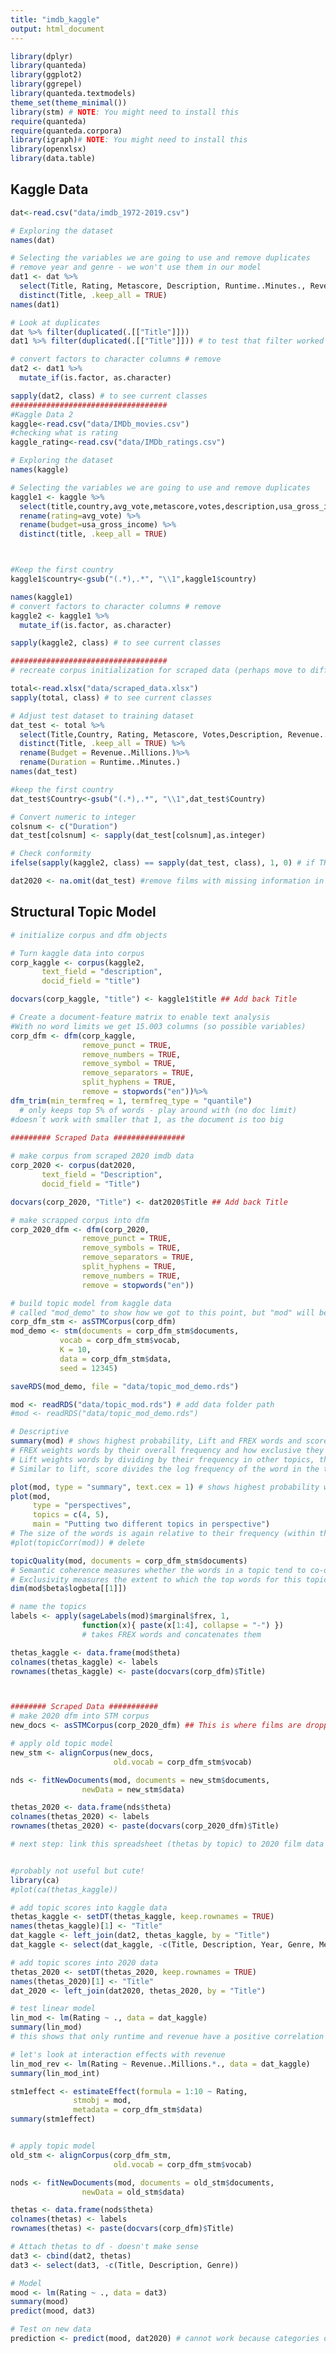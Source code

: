 ```yaml
---
title: "imdb_kaggle"
output: html_document
---
```


```r
library(dplyr)
library(quanteda)
library(ggplot2)
library(ggrepel)
library(quanteda.textmodels)
theme_set(theme_minimal())
library(stm) # NOTE: You might need to install this
require(quanteda)
require(quanteda.corpora)
library(igraph)# NOTE: You might need to install this
library(openxlsx)
library(data.table)

```

## Kaggle Data

```r
dat<-read.csv("data/imdb_1972-2019.csv")

# Exploring the dataset
names(dat)

# Selecting the variables we are going to use and remove duplicates
# remove year and genre - we won't use them in our model
dat1 <- dat %>% 
  select(Title, Rating, Metascore, Description, Runtime..Minutes., Revenue..Millions.) %>% 
  distinct(Title, .keep_all = TRUE)
names(dat1)

# Look at duplicates 
dat %>% filter(duplicated(.[["Title"]]))
dat1 %>% filter(duplicated(.[["Title"]])) # to test that filter worked

# convert factors to character columns # remove 
dat2 <- dat1 %>%
  mutate_if(is.factor, as.character)

sapply(dat2, class) # to see current classes
###################################
#Kaggle Data 2
kaggle<-read.csv("data/IMDb_movies.csv")
#checking what is rating
kaggle_rating<-read.csv("data/IMDb_ratings.csv")

# Exploring the dataset
names(kaggle)

# Selecting the variables we are going to use and remove duplicates
kaggle1 <- kaggle %>%
  select(title,country,avg_vote,metascore,votes,description,usa_gross_income,duration) %>% 
  rename(rating=avg_vote) %>%
  rename(budget=usa_gross_income) %>%
  distinct(title, .keep_all = TRUE)



#Keep the first country
kaggle1$country<-gsub("(.*),.*", "\\1",kaggle1$country)

names(kaggle1)
# convert factors to character columns # remove 
kaggle2 <- kaggle1 %>%
  mutate_if(is.factor, as.character)

sapply(kaggle2, class) # to see current classes

###################################
# recreate corpus initialization for scraped data (perhaps move to different script later)

total<-read.xlsx("data/scraped_data.xlsx")
sapply(total, class) # to see current classes

# Adjust test dataset to training dataset
dat_test <- total %>% 
  select(Title,Country, Rating, Metascore, Votes,Description, Revenue..Millions.,Runtime..Minutes.) %>% 
  distinct(Title, .keep_all = TRUE) %>% 
  rename(Budget = Revenue..Millions.)%>% 
  rename(Duration = Runtime..Minutes.)
names(dat_test)

#keep the first country
dat_test$Country<-gsub("(.*),.*", "\\1",dat_test$Country)

# Convert numeric to integer 
colsnum <- c("Duration")
dat_test[colsnum] <- sapply(dat_test[colsnum],as.integer)

# Check conformity 
ifelse(sapply(kaggle2, class) == sapply(dat_test, class), 1, 0) # if TRUE, return 1; if FALSE, return 0

dat2020 <- na.omit(dat_test) #remove films with missing information in either columns
```

## Structural Topic Model


```r
# initialize corpus and dfm objects

# Turn kaggle data into corpus
corp_kaggle <- corpus(kaggle2, 
       text_field = "description",
       docid_field = "title")

docvars(corp_kaggle, "title") <- kaggle1$title ## Add back Title

# Create a document-feature matrix to enable text analysis
#With no word limits we get 15.003 columns (so possible variables)
corp_dfm <- dfm(corp_kaggle, 
                remove_punct = TRUE, 
                remove_numbers = TRUE,
                remove_symbol = TRUE, 
                remove_separators = TRUE,
                split_hyphens = TRUE,
                remove = stopwords("en"))%>%
dfm_trim(min_termfreq = 1, termfreq_type = "quantile")
  # only keeps top 5% of words - play around with (no doc limit)
#doesn´t work with smaller that 1, as the document is too big

######### Scraped Data ################
  
# make corpus from scraped 2020 imdb data
corp_2020 <- corpus(dat2020, 
       text_field = "Description",
       docid_field = "Title")

docvars(corp_2020, "Title") <- dat2020$Title ## Add back Title

# make scrapped corpus into dfm 
corp_2020_dfm <- dfm(corp_2020,
                remove_punct = TRUE,
                remove_symbols = TRUE,
                remove_separators = TRUE,
                split_hyphens = TRUE,
                remove_numbers = TRUE,   
                remove = stopwords("en")) 

```

```r
# build topic model from kaggle data
# called "mod_demo" to show how we got to this point, but "mod" will be used from here on
corp_dfm_stm <- asSTMCorpus(corp_dfm)
mod_demo <- stm(documents = corp_dfm_stm$documents, 
           vocab = corp_dfm_stm$vocab,
           K = 10, 
           data = corp_dfm_stm$data,
           seed = 12345)

saveRDS(mod_demo, file = "data/topic_mod_demo.rds")
```

```r
mod <- readRDS("data/topic_mod.rds") # add data folder path
#mod <- readRDS("data/topic_mod_demo.rds")

# Descriptive 
summary(mod) # shows highest probability, Lift and FREX words and score
# FREX weights words by their overall frequency and how exclusive they are to the topic.
# Lift weights words by dividing by their frequency in other topics, therefore giving higher weight to words that appear less frequently in other topics.
# Similar to lift, score divides the log frequency of the word in the topic by the log frequency of the word in other topics.

plot(mod, type = "summary", text.cex = 1) # shows highest probability words in each topic
plot(mod,
     type = "perspectives",
     topics = c(4, 5),
     main = "Putting two different topics in perspective")
# The size of the words is again relative to their frequency (within the combination of the two topics). The x-axis shows the dregree that specific words align with Topic 4 or Topic 5. 
#plot(topicCorr(mod)) # delete

topicQuality(mod, documents = corp_dfm_stm$documents)
# Semantic coherence measures whether the words in a topic tend to co-occur together.
# Exclusivity measures the extent to which the top words for this topic are do not appear as top words in other topics -- i.e., the extent to which its top words are 'exclusive.'
dim(mod$beta$logbeta[[1]])

# name the topics
labels <- apply(sageLabels(mod)$marginal$frex, 1, 
                function(x){ paste(x[1:4], collapse = "-") })
                # takes FREX words and concatenates them 

thetas_kaggle <- data.frame(mod$theta)
colnames(thetas_kaggle) <- labels
rownames(thetas_kaggle) <- paste(docvars(corp_dfm)$Title)



######## Scraped Data ###########
# make 2020 dfm into STM corpus
new_docs <- asSTMCorpus(corp_2020_dfm) ## This is where films are dropped if na.omit not run (above)

# apply old topic model
new_stm <- alignCorpus(new_docs,
                       old.vocab = corp_dfm_stm$vocab)

nds <- fitNewDocuments(mod, documents = new_stm$documents,
                newData = new_stm$data)

thetas_2020 <- data.frame(nds$theta)
colnames(thetas_2020) <- labels
rownames(thetas_2020) <- paste(docvars(corp_2020_dfm)$Title)

# next step: link this spreadsheet (thetas by topic) to 2020 film data to create model


#probably not useful but cute!
library(ca)
#plot(ca(thetas_kaggle))

```

```r
# add topic scores into kaggle data
thetas_kaggle <- setDT(thetas_kaggle, keep.rownames = TRUE)
names(thetas_kaggle)[1] <- "Title" 
dat_kaggle <- left_join(dat2, thetas_kaggle, by = "Title")
dat_kaggle <- select(dat_kaggle, -c(Title, Description, Year, Genre, Metascore)) # won't use for model

# add topic scores into 2020 data
thetas_2020 <- setDT(thetas_2020, keep.rownames = TRUE)
names(thetas_2020)[1] <- "Title" 
dat_2020 <- left_join(dat2020, thetas_2020, by = "Title")
```

```r
# test linear model 
lin_mod <- lm(Rating ~ ., data = dat_kaggle)
summary(lin_mod)
# this shows that only runtime and revenue have a positive correlation with the Rating as a simple linear model. Actually, so does "story-true-drama-based"

# let's look at interaction effects with revenue
lin_mod_rev <- lm(Rating ~ Revenue..Millions.*., data = dat_kaggle)
summary(lin_mod_int)
```



```r

stm1effect <- estimateEffect(formula = 1:10 ~ Rating,
              stmobj = mod,
              metadata = corp_dfm_stm$data)
summary(stm1effect)


# apply topic model
old_stm <- alignCorpus(corp_dfm_stm,
                       old.vocab = corp_dfm_stm$vocab)

nods <- fitNewDocuments(mod, documents = old_stm$documents,
                newData = old_stm$data)

thetas <- data.frame(nods$theta)
colnames(thetas) <- labels
rownames(thetas) <- paste(docvars(corp_dfm)$Title)

# Attach thetas to df - doesn't make sense 
dat3 <- cbind(dat2, thetas)
dat3 <- select(dat3, -c(Title, Description, Genre))

# Model 
mood <- lm(Rating ~ ., data = dat3)
summary(mood)
predict(mood, dat3)

# Test on new data
prediction <- predict(mood, dat2020) # cannot work because categories don't exist
``` 
